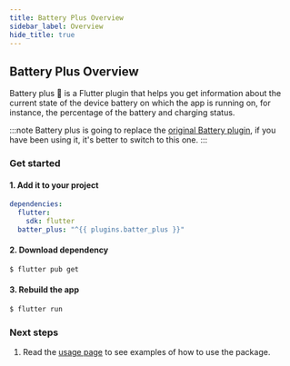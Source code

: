 ```yaml
---
title: Battery Plus Overview
sidebar_label: Overview
hide_title: true
---
```


## Battery Plus Overview

Battery plus 🔋 is a Flutter plugin that helps you get information about the current state of the device battery on which the app is running on, for instance, the percentage of the battery and charging status.

:::note
Battery plus is going to replace the [original Battery plugin](https://pub.dev/packages/battery), 
if you have been using it, it's better to switch to this one.
:::

### Get started

#### 1. Add it to your project

```yaml {4} title="pubspec.yaml"
dependencies:
  flutter:
    sdk: flutter
  batter_plus: "^{{ plugins.batter_plus }}"
```
#### 2. Download dependency

```bash
$ flutter pub get
```
#### 3. Rebuild the app

```bash
$ flutter run
```

### Next steps

1. Read the [usage page](usage) to see examples of how to use the package.
<!-- 2. Go through our [tutorial](tutorial) explaining the example application. -->
